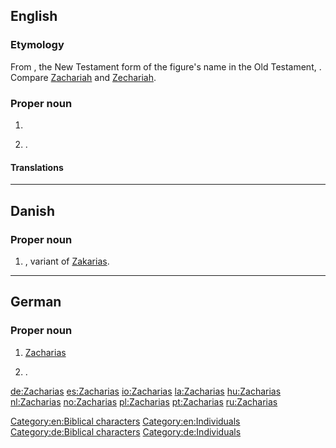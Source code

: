 {{also|Zachariáš}}
==English==

===Etymology===
From {{etyl|grc|en}} {{m|grc|Ζαχαρίας}}, the New Testament form of the figure's name in the Old Testament, {{etyl|he|en}} {{m|he|זְכַרְיָה||tr=Zəḵaryā|Yahweh has remembered}}. Compare [[Zachariah]] and [[Zechariah]].

===Proper noun===
{{en-proper noun}}

# {{alternative form of|Zechariah|lang=en}}
# {{given name|male|from=Hebrew}}.

====Translations====
{{trans-see|Zechariah}}
{{trans-see|male given name|Zachary}}

[[Category:en:Biblical characters]]
[[Category:en:Individuals]]

----

==Danish==

===Proper noun===
{{head|da|proper noun}}

# {{given name|male|lang=da}}, variant of [[Zakarias]].

----

==German==

===Proper noun===
{{head|de|proper noun}}

# [[#English|Zacharias]] {{qualifier|biblical character}}
# {{given name|male|lang=de}}.

[[Category:de:Biblical characters]]
[[Category:de:Individuals]]

[[de:Zacharias]]
[[es:Zacharias]]
[[io:Zacharias]]
[[la:Zacharias]]
[[hu:Zacharias]]
[[nl:Zacharias]]
[[no:Zacharias]]
[[pl:Zacharias]]
[[pt:Zacharias]]
[[ru:Zacharias]]